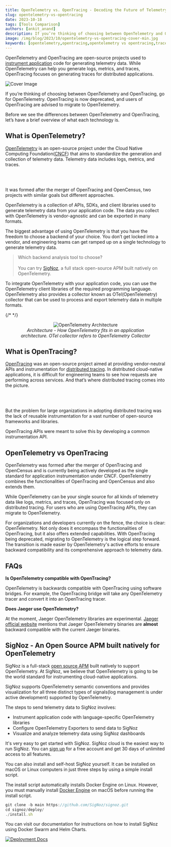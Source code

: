 ```yaml
---
title: OpenTelemetry vs. OpenTracing - Decoding the Future of Telemetry Data
slug: opentelemetry-vs-opentracing
date: 2023-10-18
tags: [Tools Comparison]
authors: [ankit_anand]
description: If you’re thinking of choosing between OpenTelemetry and OpenTracing, go for OpenTelemetry. OpenTracing is now deprecated, and users of OpenTracing are advised to migrate to OpenTelemetry...
image: /img/blog/2023/10/opentelemetry-vs-opentracing-cover-min.jpg
keywords: [opentelemetry,opentracing,opentelemetry vs opentracing,traces,distributed tracing,observability]
---
```

<head>
  <link rel="canonical" href="https://signoz.io/blog/opentelemetry-vs-opentracing/"/>
</head>

OpenTelemetry and OpenTracing are open-source projects used to [instrument application](https://signoz.io/docs/instrumentation/) code for generating telemetry data. While OpenTelemetry can help you generate logs, metrics, and traces, OpenTracing focuses on generating traces for distributed applications.



![Cover Image](/img/blog/2023/10/opentelemetry-vs-opentracing-cover.webp)

If you’re thinking of choosing between OpenTelemetry and OpenTracing, go for OpenTelemetry. OpenTracing is now deprecated, and users of OpenTracing are advised to migrate to OpenTelemetry.

Before we see the differences between OpenTelemetry and OpenTracing, let’s have a brief overview of what each technology is.

## What is OpenTelemetry?

<a href = "https://opentelemetry.io/" rel="noopener noreferrer nofollow" target="_blank">OpenTelemetry</a> is an open-source project under the Cloud Native Computing Foundation(<a href = "https://www.cncf.io/" rel="noopener noreferrer nofollow" target="_blank">CNCF</a>) that aims to standardize the generation and collection of telemetry data. Telemetry data includes logs, metrics, and traces.

<div>
<br></br>
</div>

It was formed after the merger of OpenTracing and OpenCensus, two projects with similar goals but different approaches.

OpenTelemetry is a collection of APIs, SDKs, and client libraries used to generate telemetry data from your application code. The data you collect with OpenTelemetry is vendor-agnostic and can be exported in many formats.

The biggest advantage of using OpenTelemetry is that you have the freedom to choose a backend of your choice. You don’t get locked into a vendor, and engineering teams can get ramped up on a single technology to generate telemetry data.

> Which backend analysis tool to choose?<br></br>
> You can try [SigNoz](https://signoz.io/), a full stack open-source APM built natively on OpenTelemetry.

To integrate OpenTelemetry with your application code, you can use the OpenTelemetry client libraries of the required programming language. OpenTelemetry also provides a collector known as OTel(OpenTelemetry) collector that can be used to process and export telemetry data in multiple formats.

{/* <!-- ![The architecture of OpenTelemetry. You can integrate OTel libraries with your application code](OpenTelemetry%20vs%20OpenTracing%20-%20choosing%20one%20for%20in%20665d83371fb941b1bdef6577733c75cd/opentelemetry_architecture_new.webp) --> */}


<figure data-zoomable align='center'>
    <img src="/img/blog/2022/09/opentelemetry_architecture.webp" alt="OpenTelemetry Architecture"/>
    <figcaption><i>Architecture - How OpenTelemetry fits in an application architecture. OTel collector refers to OpenTelemetry Collector</i></figcaption>
</figure>

## What is OpenTracing?

<a href = "https://opentracing.io/" rel="noopener noreferrer nofollow" target="_blank">OpenTracing</a> was an open-source project aimed at providing vendor-neutral APIs and instrumentation for [distributed tracing](https://signoz.io/blog/distributed-tracing-in-microservices/). In distributed cloud-native applications, it is difficult for engineering teams to see how requests are performing across services. And that’s where distributed tracing comes into the picture.

<div>
<br></br>
</div>

But the problem for large organizations in adopting distributed tracing was the lack of reusable instrumentation for a vast number of open-source frameworks and libraries.

OpenTracing APIs were meant to solve this by developing a common instrumentation API.

## OpenTelemetry vs OpenTracing

OpenTelemetry was formed after the merger of OpenTracing and OpenCensus and is currently being actively developed as the single standard for application instrumentation under CNCF. OpenTelemetry combines the functionalities of OpenTracing and OpenCensus and also extends them.

While OpenTelemetry can be your single source for all kinds of telemetry data like logs, metrics, and traces, OpenTracing was focused only on distributed tracing. For users who are using OpenTracing APIs, they can migrate to OpenTelemetry.

For organizations and developers currently on the fence, the choice is clear: OpenTelemetry. Not only does it encompass the functionalities of OpenTracing, but it also offers extended capabilities. With OpenTracing being deprecated, migrating to OpenTelemetry is the logical step forward. The transition is made easier by OpenTelemetry's active efforts to ensure backward compatibility and its comprehensive approach to telemetry data.

## FAQs

**Is OpenTelemetry compatible with OpenTracing?**

OpenTelemetry is backwards compatible with OpenTracing using software bridges. For example, the OpenTracing bridge will take any OpenTelemetry tracer and convert it into an OpenTracing tracer.

**Does Jaeger use OpenTelemetry?**

At the moment, Jaeger OpenTelemetry libraries are experimental. <a href = "https://www.jaegertracing.io/docs/1.21/opentelemetry/" rel="noopener noreferrer nofollow" target="_blank">Jaeger official website</a> mentions that Jaeger OpenTelemetry binaries are **almost** backward compatible with the current Jaeger binaries.

## SigNoz - An Open Source APM built natively for OpenTelemetry

SigNoz is a full-stack [open source APM](https://signoz.io/blog/opentelemetry-apm/) built natively to support OpenTelemetry. At SigNoz, we believe that OpenTelemetry is going to be the world standard for instrumenting cloud-native applications. 

SigNoz supports OpenTelemetry semantic conventions and provides visualization for all three distinct types of signals(log management is under active development) supported by OpenTelemetry.

The steps to send telemetry data to SigNoz involves:

- Instrument application code with language-specific OpenTelemetry libraries
- Configure OpenTelemetry Exporters to send data to SigNoz
- Visualize and analyze telemetry data using SigNoz dashboards

It's very easy to get started with SigNoz. SigNoz cloud is the easiest way to run SigNoz. You can [sign up](https://signoz.io/teams/) for a free account and get 30 days of unlimited access to all features.

You can also install and self-host SigNoz yourself. It can be installed on macOS or Linux computers in just three steps by using a simple install script.

The install script automatically installs Docker Engine on Linux. However, you must manually install [Docker Engine](https://docs.docker.com/engine/install/) on macOS before running the install script.

```jsx
git clone -b main https://github.com/SigNoz/signoz.git
cd signoz/deploy/
./install.sh
```

You can visit our documentation for instructions on how to install SigNoz using Docker Swarm and Helm Charts.

[![Deployment Docs](/img/blog/common/deploy_docker_documentation.webp)](https://signoz.io/docs/install/)